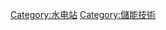 {{catmore|抽水蓄能电站}}
{{Commonscat|Pumped-storage hydroelectric power plants}}

[[Category:水电站|Category:水电站]]
[[Category:儲能技術|Category:儲能技術]]